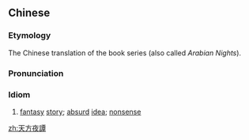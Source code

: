 {{also|天方夜谭}}
==Chinese==
{{zh-forms|s=天方夜谭|type=211|alt=天方夜談}}
{{wikipedia|lang=zh}}

===Etymology===
The Chinese translation of the book series ''{{w|One Thousand and One Nights}}'' (also called ''Arabian Nights'').

===Pronunciation===
{{zh-pron
|m=tiānfāngyètán
|c=tin1 fong1 je6 taam4
|cat=cy
}}

===Idiom===
{{zh-idiom}}

# [[fantasy]] [[story]]; [[absurd]] [[idea]]; [[nonsense]]

[[zh:天方夜譚]]